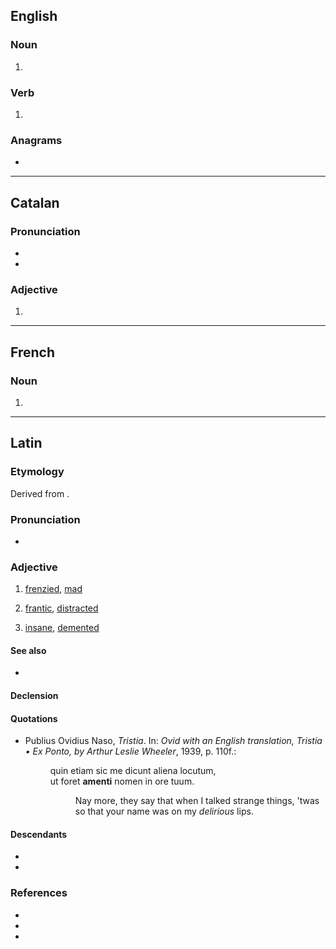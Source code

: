 {{also|åmens}}
==English==

===Noun===
{{head|en|noun form}}

# {{plural of|en|amen}}

===Verb===
{{head|en|verb form}}

# {{en-third-person singular of|amen}}

===Anagrams===
* {{anagrams|en|a=aemns|Means|Mensa|Seman|manes|manse|means|mensa|mesna|names|namés|neams|ñames}}

----

==Catalan==

===Pronunciation===
* {{ca-IPA|è}}
* {{rhymes|ca|ɛns|s=2}}

===Adjective===
{{head|ca|adjective form}}

# {{plural of|ca|amè}}

----

==French==

===Noun===
{{head|fr|noun form|g=m}}

# {{plural of|fr|amen}}

----

==Latin==

===Etymology===
Derived from {{prefix|la|ā|t1=out of, away|mēns|t2=mind}}.

===Pronunciation===
* {{la-IPA|āmēns|eccl=yes}}

===Adjective===
{{la-adj|āmēns|comp=āmentior|sup=āmentissimus}}

# [[frenzied]], [[mad]]
#: {{syn|la|stultus|īnsipiēns|stupidus|fatuus|dēmēns}}
#: {{ant|la|prūdēns|sapiēns|callidus|sollers}}
# [[frantic]], [[distracted]]
# {{lb|la|Medieval Latin}} [[insane]], [[demented]]

====See also====
* {{l|la|dēmēns}}

====Declension====
{{la-adecl|āmēns}}

====Quotations====
* Publius Ovidius Naso, ''Tristia''. In: ''Ovid with an English translation, Tristia • Ex Ponto, by Arthur Leslie Wheeler'', 1939, p. 110f.:
*: quin etiam sic me dicunt aliena locutum,<br /> ut foret '''amenti''' nomen in ore tuum.
*:: Nay more, they say that when I talked strange things, 'twas so that your name was on my ''delirious'' lips.

====Descendants====
* {{desc|it|amente}}
* {{desc|es|amente}}

===References===
* {{R:L&S}}
* {{R:Elementary Lewis}}
* {{R:Gaffiot}}
{{C|la|Psychology}}